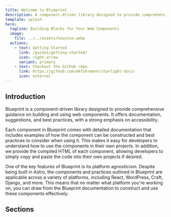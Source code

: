 ```yaml
---
title: Welcome to Blueprint
description: A component-driven library designed to provide comprehensive guidance on building and using web components, offering documentation, suggestions, and best practices, with a strong emphasis on accessibility.
template: splash
hero:
  tagline: Building Blocks for Your Web Components
  image:
    file: ../../assets/houston.webp
  actions:
    - text: Getting Started
      link: /guides/getting-started/
      icon: right-arrow
      variant: primary
    - text: Checkout the Github repo
      link: https://github.com/ekfuhrmann/starlight-docs/
      icon: external
---
```



## Introduction

Blueprint is a component-driven library designed to provide comprehensive guidance on building and using web components. It offers documentation, suggestions, and best practices, with a strong emphasis on accessibility.

Each component in Blueprint comes with detailed documentation that includes examples of how the component can be constructed and best practices to consider when using it. This makes it easy for developers to understand how to use the components in their own projects. In addition, we provide the compiled HTML of each component, allowing developers to simply copy and paste the code into their own projects if desired.

One of the key features of Blueprint is its platform agnosticism. Despite being built in Astro, the components and practices outlined in Blueprint are applicable across a variety of platforms, including React, WordPress, Craft, Django, and more. This means that no matter what platform you're working on, you can draw from the Blueprint documentation to construct and use these components effectively.

## Sections

<LinkCard
  title="Elements"
  href="/elements/button/"
  description="Core building blocks for your project."
/>
<CardGrid>
  <LinkCard
    title="Layout"
    href="/layout/split-block/"
    description="Structural foundations for your project setup."
  />
  <LinkCard
    title="Forms"
    href="/forms/field-group/"
    description="Essential components for user input and data submission."
  />
</CardGrid>

